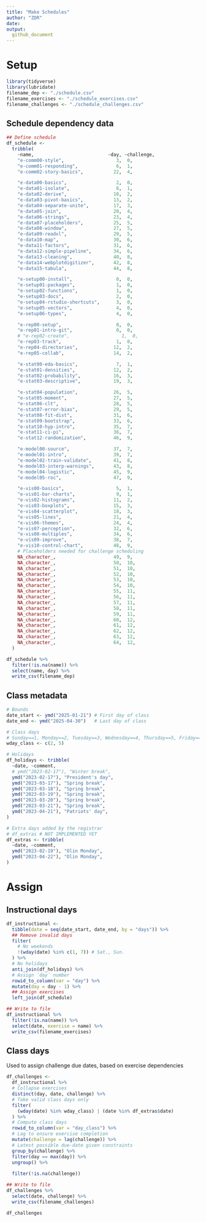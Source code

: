 ```yaml
---
title: "Make Schedules"
author: "ZDR"
date:
output:
  github_document
---
```


# Setup

```r
library(tidyverse)
library(lubridate)
filename_dep <- "./schedule.csv"
filename_exercises <- "./schedule_exercises.csv"
filename_challenges <- "./schedule_challenges.csv"
```

## Schedule dependency data

```r
## Define schedule
df_schedule <-
  tribble(
    ~name,                           ~day, ~challenge,
    "e-comm00-style",                   3,  0,
    "e-comm01-responding",              6,  1,
    "e-comm02-story-basics",           22,  4,

    "e-data00-basics",                  2,  0,
    "e-data01-isolate",                 8,  1,
    "e-data02-derive",                 10,  2,
    "e-data03-pivot-basics",           13,  2,
    "e-data04-separate-unite",         17,  3,
    "e-data05-join",                   20,  4,
    "e-data06-strings",                23,  4,
    "e-data07-placeholders",           25,  5,
    "e-data08-window",                 27,  5,
    "e-data09-readxl",                 29,  5,
    "e-data10-map",                    30,  6,
    "e-data11-factors",                31,  6,
    "e-data12-simple-pipeline",        34,  6,
    "e-data13-cleaning",               40,  8,
    "e-data14-webplotdigitizer",       42,  8,
    "e-data15-tabula",                 44,  8,

    "e-setup00-install",                0,  0,
    "e-setup01-packages",               1,  0,
    "e-setup02-functions",              1,  0,
    "e-setup03-docs",                   2,  0,
    "e-setup04-rstudio-shortcuts",      3,  0,
    "e-setup05-vectors",                4,  0,
    "e-setup06-types",                  4,  0,

    "e-rep00-setup",                    0,  0,
    "e-rep01-intro-git",                0,  0,
    # "e-rep02-create",                   1,  0,
    "e-rep03-track",                    1,  0,
    "e-rep04-directories",             12,  2,
    "e-rep05-collab",                  14,  2,

    "e-stat00-eda-basics",              7,  1, 
    "e-stat01-densities",              12,  2,
    "e-stat02-probability",            16,  3,
    "e-stat03-descriptive",            19,  3,

    "e-stat04-population",             26,  5,
    "e-stat05-moment",                 27,  5,
    "e-stat06-clt",                    28,  5,
    "e-stat07-error-bias",             29,  5,
    "e-stat08-fit-dist",               31,  6,
    "e-stat09-bootstrap",              33,  6,
    "e-stat10-hyp-intro",              35,  7,
    "e-stat11-ci-pi",                  36,  7,
    "e-stat12-randomization",          46,  9,

    "e-model00-source",                37,  7,
    "e-model01-intro",                 39,  7,
    "e-model02-train-validate",        41,  8,
    "e-model03-interp-warnings",       43,  8,
    "e-model04-logistic",              45,  9,
    "e-model05-roc",                   47,  9,

    "e-vis00-basics",                   5,  1,
    "e-vis01-bar-charts",               9,  1,
    "e-vis02-histograms",              11,  2,
    "e-vis03-boxplots",                15,  3,
    "e-vis04-scatterplot",             18,  3,
    "e-vis05-lines",                   21,  4,
    "e-vis06-themes",                  24,  4,
    "e-vis07-perception",              32,  6,
    "e-vis08-multiples",               34,  6,
    "e-vis09-improve",                 38,  7,
    "e-vis10-control-chart",           48,  9,
    # Placeholders needed for challenge scheduling
    NA_character_,                     49,  9,
    NA_character_,                     50,  10,
    NA_character_,                     51,  10,
    NA_character_,                     52,  10,
    NA_character_,                     53,  10,
    NA_character_,                     54,  10,
    NA_character_,                     55,  11,
    NA_character_,                     56,  11,
    NA_character_,                     57,  11,
    NA_character_,                     58,  11,
    NA_character_,                     59,  11,
    NA_character_,                     60,  12,
    NA_character_,                     61,  12,
    NA_character_,                     62,  12,
    NA_character_,                     63,  12,
    NA_character_,                     64,  12,
  )

df_schedule %>% 
  filter(!is.na(name)) %>% 
  select(name, day) %>% 
  write_csv(filename_dep)
```

## Class metadata

```r
# Bounds
date_start <- ymd("2025-01-21") # First day of class
date_end <- ymd("2025-04-30")   # Last day of class

# Class days
# Sunday==1, Monday==2, Tuesday==3, Wednesday==4, Thursday==5, Friday==6, Saturday==7
wday_class <- c(2, 5)

# Holidays
df_holidays <- tribble(
  ~date, ~comment,
  # ymd("2023-02-17"), "Winter break",
  ymd("2023-02-17"), "President's day",
  ymd("2023-03-17"), "Spring break",
  ymd("2023-03-18"), "Spring break",
  ymd("2023-03-19"), "Spring break",
  ymd("2023-03-20"), "Spring break",
  ymd("2023-03-21"), "Spring break",
  ymd("2023-04-21"), "Patriots' day",
)

# Extra days added by the registrar
# df_extras # NOT IMPLEMENTED YET
df_extras <- tribble(
  ~date, ~comment,
  ymd("2023-02-19"), "Olin Monday",
  ymd("2023-04-22"), "Olin Monday",
)

```


# Assign

## Instructional days

```r
df_instructional <- 
  tibble(date = seq(date_start, date_end, by = "days")) %>% 
  ## Remove invalid days
  filter(
    # No weekends
    !(wday(date) %in% c(1, 7)) # Sat., Sun.
  ) %>% 
  # No holidays
  anti_join(df_holidays) %>% 
  # Assign `day` number
  rowid_to_column(var = "day") %>% 
  mutate(day = day - 1) %>% 
  ## Assign exercises
  left_join(df_schedule)

## Write to file
df_instructional %>% 
  filter(!is.na(name)) %>% 
  select(date, exercise = name) %>% 
  write_csv(filename_exercises)
```

## Class days

Used to assign challenge due dates, based on exercise dependencies

```r
df_challenges <- 
  df_instructional %>% 
  # Collapse exercises
  distinct(day, date, challenge) %>% 
  # Take valid class days only
  filter(
    (wday(date) %in% wday_class) | (date %in% df_extras$date)
  ) %>% 
  # Compute class days
  rowid_to_column(var = "day_class") %>% 
  # Lag to ensure exercise completion
  mutate(challenge = lag(challenge)) %>% 
  # Latest possible due-date given constraints
  group_by(challenge) %>% 
  filter(day == max(day)) %>% 
  ungroup() %>% 
  
  filter(!is.na(challenge))

## Write to file
df_challenges %>% 
  select(date, challenge) %>% 
  write_csv(filename_challenges)

df_challenges 
```